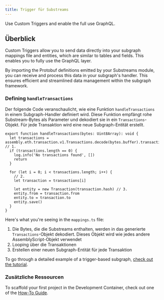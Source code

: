 ```yaml
---
title: Trigger für Substreams
---
```


Use Custom Triggers and enable the full use GraphQL.

## Überblick

Custom Triggers allow you to send data directly into your subgraph mappings file and entities, which are similar to tables and fields. This enables you to fully use the GraphQL layer.

By importing the Protobuf definitions emitted by your Substreams module, you can receive and process this data in your subgraph's handler. This ensures efficient and streamlined data management within the subgraph framework.

### Defining `handleTransactions`

Der folgende Code veranschaulicht, wie eine Funktion `handleTransactions` in einem Subgraph-Handler definiert wird. Diese Funktion empfängt rohe Substream-Bytes als Parameter und dekodiert sie in ein `Transactions`-Objekt. Für jede Transaktion wird eine neue Subgraph-Entität erstellt.

```tsx
export function handleTransactions(bytes: Uint8Array): void {
  let transactions = assembly.eth.transaction.v1.Transactions.decode(bytes.buffer).transactions // 1.
  if (transactions.length == 0) {
    log.info('No transactions found', [])
    return
  }

  for (let i = 0; i < transactions.length; i++) {
    // 2.
    let transaction = transactions[i]

    let entity = new Transaction(transaction.hash) // 3.
    entity.from = transaction.from
    entity.to = transaction.to
    entity.save()
  }
}
```

Here's what you're seeing in the `mappings.ts` file:

1. Die Bytes, die die Substreams enthalten, werden in das generierte `Transactions`-Objekt dekodiert. Dieses Objekt wird wie jedes andere AssemblyScript-Objekt verwendet
2. Looping über die Transaktionen
3. Erstellen einer neuen Subgraph-Entität für jede Transaktion

To go through a detailed example of a trigger-based subgraph, [check out the tutorial](/sps/tutorial/).

### Zusätzliche Ressourcen

To scaffold your first project in the Development Container, check out one of the [How-To Guide](/substreams/developing/dev-container/).
